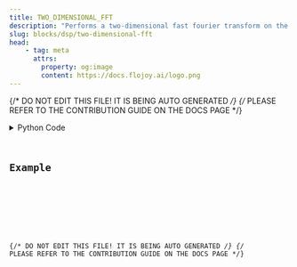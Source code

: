 ```yaml
---
title: TWO_DIMENSIONAL_FFT
description: "Performs a two-dimensional fast fourier transform on the input matrix."
slug: blocks/dsp/two-dimensional-fft
head:
    - tag: meta
      attrs:
        property: og:image
        content: https://docs.flojoy.ai/logo.png
---
```


{/* DO NOT EDIT THIS FILE! IT IS BEING AUTO GENERATED */}
{/* PLEASE REFER TO THE CONTRIBUTION GUIDE ON THE DOCS PAGE */}


<DownloadStudioBanner />
<PythonDocsDisplay docstring={block_data["docstring"]} />
<details>
<summary>Python Code</summary>



<Code code={pythonCode} lang="py" wrap theme="dracula" />

[Find this Flojoy Block on GitHub](https://github.com/flojoy-ai/blocks/blob/main/blocks/DSP/TWO_DIMENSIONAL_FFT/TWO_DIMENSIONAL_FFT.py)

</details>

## Example


<GetHelpWidget />


<AppDisplay app={app} blockName="TWO_DIMENSIONAL_FFT" client:visible />


<Example />

{/* DO NOT EDIT THIS FILE! IT IS BEING AUTO GENERATED */}
{/* PLEASE REFER TO THE CONTRIBUTION GUIDE ON THE DOCS PAGE */}
